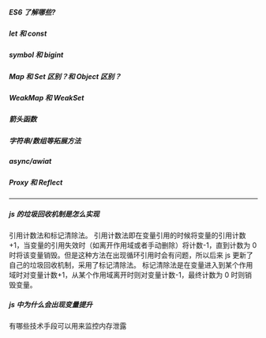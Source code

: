 ##### ES6 了解哪些?

##### let 和 const

##### symbol 和 bigint

##### Map 和 Set 区别？和 Object 区别？

##### WeakMap 和 WeakSet

##### 箭头函数

##### 字符串/数组等拓展方法

##### async/awiat

##### Proxy 和 Reflect

---

##### js 的垃圾回收机制是怎么实现

引用计数法和标记清除法。
引用计数法即在变量引用的时候将变量的引用计数+1，当变量的引用失效时（如离开作用域或者手动删除）将计数-1，直到计数为 0 时将该变量销毁。但是这种方法在出现循环引用时会有问题，所以后来 js 更新了自己的垃圾回收机制，采用了标记清除法。
标记清除法是在变量进入到某个作用域时对变量计数+1，从某个作用域离开时则对变量计数-1，最终计数为 0 时则销毁变量。

##### js 中为什么会出现变量提升

有哪些技术手段可以用来监控内存泄露
